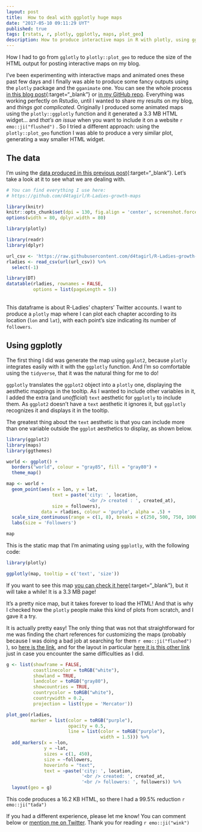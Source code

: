 ```yaml
---
layout: post
title:  How to deal with ggplotly huge maps
date: "2017-05-10 09:11:29 UYT"
published: true
tags: [rstats, r, plotly, ggplotly, maps, plot_geo]
description: How to produce interactive maps in R with plotly, using ggplotly and plot_geo. While ggplotly is easier to use, it produces huge HTML content. Using plot_geo instead is incredibly more efficient.
---
```

How I had to go from `gglotly` to `plotly::plot_geo` to reduce the size of the HTML output for posting interactive maps on my blog.

<!--more-->
I've been experimenting with interactive maps and animated ones these past few days and I finally was able to produce some fancy outputs using the `plotly` package and the `gganimate` one. You can see the whole process [in this blog post]({% post_url 2017-05-10-visualizing-r-ladies-growth %}){:target="_blank"} or [in my GitHub repo](https://github.com/d4tagirl/R-Ladies-growth-maps). Everything was working perfectly on Rstudio, until I wanted to share my results on my blog, and _things got complicated_. Originally I produced some animated maps using the `plotly::ggplotly` function and it generated a 3.3 MB HTML widget... and *that's an issue* when you want to include it on a website `r emo::ji("flushed")` . So I tried a different approach: using the `plotly::plot_geo` function I was able to produce a very similar plot, generating a way smaller HTML widget.

## The data

I'm using the [data produced in this previous post]({% post_url 2017-04-20-how-to-fetch-twitter-users-with-r %}){:target="_blank"}. Let's take a look at it to see what we are dealing with.

```r
# You can find everything I use here:
# https://github.com/d4tagirl/R-Ladies-growth-maps

library(knitr)
knitr::opts_chunk$set(dpi = 130, fig.align = 'center', screenshot.force = FALSE, fig.height = 4, fig.cap = "")
options(width = 80, dplyr.width = 80)

library(plotly)
```

```r
library(readr)
library(dplyr)

url_csv <- 'https://raw.githubusercontent.com/d4tagirl/R-Ladies-growth-maps/master/rladies.csv'
rladies <- read_csv(url(url_csv)) %>% 
  select(-1)

library(DT)
datatable(rladies, rownames = FALSE,
          options = list(pageLength = 5))
```

<br />
This dataframe is about R-Ladies' chapters' Twitter accounts. I want to produce a `plotly` map where I can plot each chapter according to its location (`lon` and `lat`), with each point's size indicating its number of `followers`. 

## Using ggplotly

The first thing I did was generate the map using `ggplot2`, because `plotly` integrates easily with it with the `ggplotly` function. And I'm so comfortable using the `tidyverse`, that it was the natural thing for me to do! 

`ggplotly` translates the `ggplot2` object into a `plotly` one, displaying the aesthetic mappings in the tooltip. As I wanted to include other variables in it, I added the extra (and _unofficial_) `text` aesthetic for `ggplotly` to include them. As `ggplot2` doesn't have a `text` aesthetic it ignores it, but `ggplotly` recognizes it and displays it in the tooltip.

The greatest thing about the `text` aesthetic is that you can include more than one variable outside the `ggplot` aesthetics to display, as shown below.

```r
library(ggplot2)
library(maps)
library(ggthemes)

world <- ggplot() +
  borders("world", colour = "gray85", fill = "gray80") +
  theme_map()

map <- world +
  geom_point(aes(x = lon, y = lat,
                 text = paste('city: ', location,
                              '<br /> created : ', created_at),
                 size = followers),
             data = rladies, colour = 'purple', alpha = .5) +
  scale_size_continuous(range = c(1, 8), breaks = c(250, 500, 750, 1000)) +
  labs(size = 'Followers')
```

```r
map
```

This is the static map that I'm animating using `ggplotly`, with the following code:

```r
library(plotly)

ggplotly(map, tooltip = c('text', 'size'))
```

If you want to see this map [you can check it here]({% post_url 2017-04-24-huge-ggplotly-map %}){:target="_blank"}, but it will take a while! It is a 3.3 MB page!

It's a pretty nice map, but it takes forever to load the HTML! And that is why I checked how the `plotly` people make this kind of plots from scratch, and I gave it a try.

It is actually pretty easy! The only thing that was not that straightforward for me was finding the chart references for customizing the maps (probably because I was doing a bad job at searching for them `r emo::ji("flushed")` ), so [here is the link](https://plot.ly/r/reference/), and for the layout in particular [here it is this other link](https://plot.ly/r/reference/#layout-geo/) just in case you encounter the same difficulties as I did.

```r
g <- list(showframe = FALSE,
          coastlinecolor = toRGB("white"),
          showland = TRUE,
          landcolor = toRGB("gray80"),
          showcountries = TRUE,
          countrycolor = toRGB("white"),
          countrywidth = 0.2,
          projection = list(type = 'Mercator'))

plot_geo(rladies,
         marker = list(color = toRGB("purple"),
                       opacity = 0.5,
                       line = list(color = toRGB("purple"),
                                   width = 1.5))) %>%
  add_markers(x = ~lon,
              y = ~lat,
              sizes = c(1, 450),
              size = ~followers,
              hoverinfo = "text",
              text = ~paste('city: ', location,
                            '<br /> created: ', created_at,
                            '<br /> followers: ', followers)) %>%
  layout(geo = g)
```

This code produces a 16.2 KB HTML, so there I had a 99.5% reduction `r emo::ji("tada") `

If you had a different experience, please let me know! You can comment below or [mention me on Twitter](https://twitter.com/intent/tweet?user_id=114258616). Thank you for reading `r emo::ji("wink")`
